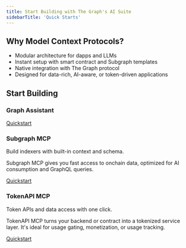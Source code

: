 ```yaml
---
title: Start Building with The Graph's AI Suite
sidebarTitle: 'Quick Starts'
---
```


## Why Model Context Protocols?

- Modular architecture for dapps and LLMs
- Instant setup with smart contract and Subgraph templates
- Native integration with The Graph protocol
- Designed for data-rich, AI-aware, or token-driven applications

## Start Building

### Graph Assistant

[Quickstart]()

### Subgraph MCP

Build indexers with built-in context and schema.

Subgraph MCP gives you fast access to onchain data, optimized for AI consumption and GraphQL queries.

[Quickstart]()

### TokenAPI MCP

Token APIs and data access with one click.

TokenAPI MCP turns your backend or contract into a tokenized service layer. It's ideal for usage gating, monetization, or usage tracking.

[Quickstart]()
